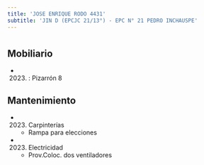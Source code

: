 ```yaml
---
title: 'JOSE ENRIQUE RODO 4431'
subtitle: 'JIN D (EPCJC 21/13°) - EPC N° 21 PEDRO INCHAUSPE'
---
```


#


## Mobiliario

*  (2023) : Pizarrón 8 





## Mantenimiento

*  (2023) Carpinterías 
    + Rampa para elecciones

*  (2023) Electricidad 
    + Prov.Coloc.  dos ventiladores



